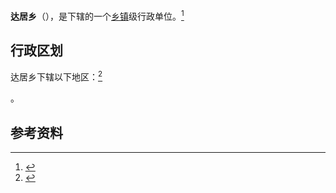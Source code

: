 {{中国乡级行政区|54/23/27/202/000}}

'''达居乡'''（{{bo|z=རྟ་རྒྱུད་}}），是{{PRC admin/fullname|54/23/27/202/000|3}}下辖的一个[[乡镇|乡镇]]级行政单位。<ref>{{PRC admin/ref sgc|{{PRC admin/parent|54/23/27/202/000}}}}</ref>

== 行政区划 ==

达居乡下辖以下地区：<ref>{{PRC admin/ref sgc|54/23/27/202/000}}</ref>

{{PRC admin/children|54/23/27/202/000}}。

== 参考资料 ==

{{reflist}}

{{行政区划小作品}}
{{PRC admin/navcat|54/23/27/202/000}}